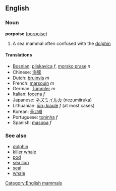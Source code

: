 {{wikipedia}}
==English==
[[Category:English mammals]]

===Noun===
'''porpoise''' ([[porpoise]])

# A sea mammal often confused with the [[dolphin]]

====Translations====
*[[Bosnian]]: [[pliskavica]] ''f'', [[morsko prase]] ''n''
*Chinese: [[海豚]]
*Dutch: [[bruinvis]] ''m''
*French: [[marsouin]] ''m''
*German: [[Tümmler]] ''m''
*Italian: [[focena]] ''f''
*Japanese: [[ネズミイルカ]] (nezumiiruka)
*Lithuanian: [[jūrų kiaulė]] ''f'' (at most cases)
*Korean: [[돌고래]]
*Portuguese: [[toninha]] ''f''
*Spanish: [[masopa]] ''f''

===See also===
*[[dolphin]]
*[[killer whale]]
*[[pod]]
*[[sea lion]]
*[[seal]]
*[[whale]]